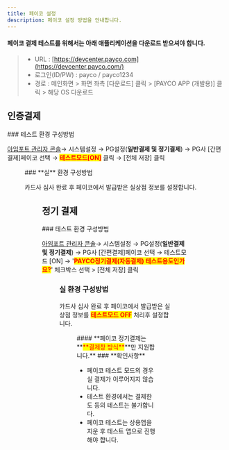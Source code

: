 ```yaml
---
title: 페이코 설정
description: 페이코 설정 방법을 안내합니다.
---
```





#### 페이코 결제 테스트를 위해서는 아래 애플리케이션을 다운로드 받으셔야 합니다.

> * URL : [https://devcenter.payco.com](https://devcenter.payco.com/)
> * 로그인(ID/PW) : payco / payco1234
> * 경로 : 메인화면 > 화면 좌측 \[다운로드] 클릭 > \[PAYCO APP (개발용)] 클릭 > 해당 OS 다운로드

## 인증결제

<Tabs>
<Tab title="테스트 결제">
### 테스트 환경 구성방법

[아임포트 관리자 콘솔](https://admin.iamport.kr/)→ 시스템설정 → PG설정(**일반결제 및 정기결제**) → PG사 \[간편결제]페이코 선택 → <mark style="color:red;">**테스트모드\[ON]**</mark> 클릭 → \[전체 저장] 클릭



<Figure src="/gitbook-assets/en/image (248).png" caption="테스트 환경 설정 예시" />

</Tab>

<Tab title="실 결제">
### **실** 환경 구성방법

카드사 심사 완료 후 페이코에서 발급받은 실상점 정보를 설정합니다.



<Figure src="/gitbook-assets/en/image (26).png" caption="실환경 설정 예시" />

</Tab>
</Tabs>

## 정기 결제

<Tabs>
<Tab title="결제창 방식">
### 테스트 환경 구성방법

[아임포트 관리자 콘솔](https://admin.iamport.kr/)→ 시스템설정 → PG설정(**일반결제 및 정기결제**) → PG사 \[간편결제]페이코 선택 → 테스트모드 \[ON] → '<mark style="color:red;">**PAYCO정기결제(자동결제) 테스트용도인가요?**</mark>' 체크박스 선택 > \[전체 저장] 클릭



<Figure src="/gitbook-assets/en/image (3).png" caption="테스트 환경 설정 예시" />

### **실** 환경 구성방법

카드사 심사 완료 후 페이코에서 발급받은 실상점 정보를 <mark style="color:red;">**테스트모드 OFF**</mark> 처리후 설정합니다.



<Figure src="/gitbook-assets/en/image (81).png" caption="실환경 설정 예시" />

</Tab>

<Tab title="API 방식">
#### **페이코 정기결제는 **<mark style="color:red;">**결제창 방식**</mark>**만 지원합니다.**

</Tab>
</Tabs>

<Hint style="success">
### **확인사항**

* 페이코 테스트 모드의 경우 실 결제가 이루어지지 않습니다.
* 테스트 환경에서는 결제한도 등의 테스트는 불가합니다.
* 페이코 테스트는 상용앱을 지운 후 테스트 앱으로 진행해야 합니다.

</Hint>
